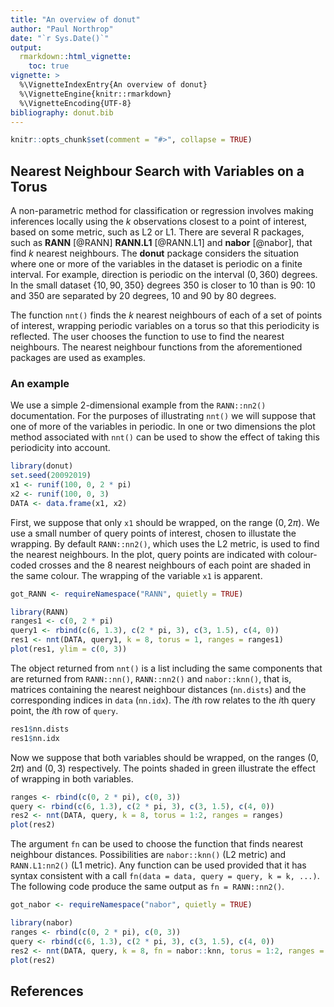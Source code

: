 ```yaml
---
title: "An overview of donut"
author: "Paul Northrop"
date: "`r Sys.Date()`"
output: 
  rmarkdown::html_vignette:
    toc: true
vignette: >
  %\VignetteIndexEntry{An overview of donut}
  %\VignetteEngine{knitr::rmarkdown}
  %\VignetteEncoding{UTF-8}
bibliography: donut.bib
---
```


```r
knitr::opts_chunk$set(comment = "#>", collapse = TRUE)
```

## Nearest Neighbour Search with Variables on a Torus

A non-parametric method for classification or regression involves making inferences locally using the $k$ observations closest to a point of interest, based on some metric, such as L2 or L1.  There are several R packages, such as **RANN** [@RANN] **RANN.L1** [@RANN.L1] and **nabor** [@nabor], that find $k$ nearest neighbours.  The **donut** package considers the situation where one or more of the variables in the dataset is periodic on a finite interval.  For example, direction is periodic on the interval $(0, 360)$ degrees.  In the small dataset $\{10, 90, 350\}$ degrees 350 is closer to 10 than is 90: 10 and 350 are separated by 20 degrees, 10 and 90 by 80 degrees.

The function `nnt()` finds the $k$ nearest neighbours of each of a set of points of interest, wrapping periodic variables on a torus so that this periodicity is reflected. The user chooses the function to use to find the nearest neighbours.  The nearest neighbour functions from the aforementioned packages are used as examples.

### An example

We use a simple 2-dimensional example from the `RANN::nn2()` documentation.  For the purposes of illustrating `nnt()` we will suppose that one of more of the variables in periodic.  In one or two dimensions the plot method associated with `nnt()` can be used to show the effect of taking this periodicity into account.   
```r
library(donut)
set.seed(20092019)
x1 <- runif(100, 0, 2 * pi)
x2 <- runif(100, 0, 3)
DATA <- data.frame(x1, x2)
```

First, we suppose that only `x1` should be wrapped, on the range $(0, 2\pi)$. We use a small number of query points of interest, chosen to illustate the wrapping.  By default `RANN::nn2()`, which uses the L2 metric, is used to find the nearest neighbours. In the plot, query points are indicated with colour-coded crosses and the 8 nearest neighbours of each point are shaded in the same colour.  The wrapping of the variable `x1` is apparent.

```r
got_RANN <- requireNamespace("RANN", quietly = TRUE)
```

```r
library(RANN)
ranges1 <- c(0, 2 * pi)
query1 <- rbind(c(6, 1.3), c(2 * pi, 3), c(3, 1.5), c(4, 0))
res1 <- nnt(DATA, query1, k = 8, torus = 1, ranges = ranges1)
plot(res1, ylim = c(0, 3))
```

The object returned from `nnt()` is a list including the same components that are returned from `RANN::nn()`, `RANN::nn2()` and `nabor::knn()`, that is, matrices containing the nearest neighbour distances (`nn.dists`) and the corresponding indices in `data` (`nn.idx`).  The $i$th row relates to the $i$th query point, the $i$th row of `query`. 

```r
res1$nn.dists
res1$nn.idx
```

Now we suppose that both variables should be wrapped, on the ranges $(0, 2\pi)$ and $(0, 3)$ respectively.  The points shaded in green illustrate the effect of wrapping in both variables.

```r
ranges <- rbind(c(0, 2 * pi), c(0, 3))
query <- rbind(c(6, 1.3), c(2 * pi, 3), c(3, 1.5), c(4, 0))
res2 <- nnt(DATA, query, k = 8, torus = 1:2, ranges = ranges)
plot(res2)
```

The argument `fn` can be used to choose the function that finds nearest neighbour distances.  Possibilities are `nabor::knn()` (L2 metric) and `RANN.L1:nn2()` (L1 metric).  Any function can be used provided that it has syntax consistent with a call `fn(data = data, query = query, k = k, ...)`.  The following code produce the same output as `fn = RANN::nn2()`.

```r
got_nabor <- requireNamespace("nabor", quietly = TRUE)
```

```r
library(nabor)
ranges <- rbind(c(0, 2 * pi), c(0, 3))
query <- rbind(c(6, 1.3), c(2 * pi, 3), c(3, 1.5), c(4, 0))
res2 <- nnt(DATA, query, k = 8, fn = nabor::knn, torus = 1:2, ranges = ranges)
plot(res2)
```

## References

<script type="text/x-mathjax-config">
   MathJax.Hub.Config({  "HTML-CSS": { minScaleAdjust: 125, availableFonts: [] }  });
</script>

